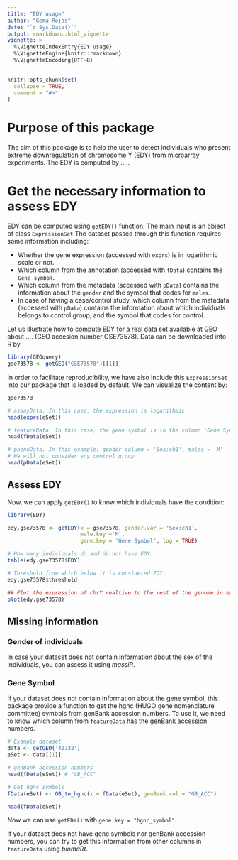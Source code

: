```yaml
---
title: "EDY usage"
author: "Gema Rojas"
date: "`r Sys.Date()`"
output: rmarkdown::html_vignette
vignette: >
  %\VignetteIndexEntry{EDY usage}
  %\VignetteEngine{knitr::rmarkdown}
  %\VignetteEncoding{UTF-8}
---
```


```r
knitr::opts_chunk$set(
  collapse = TRUE,
  comment = "#>"
)
```

# Purpose of this package

The aim of this package is to help the user to detect individuals who present extreme downregulation of chromosome Y (EDY) from microarray experiments. The EDY is computed by .....

# Get the necessary information to assess EDY

EDY can be computed using `getEDY()` function. The main input is an object of class `ExpressionSet` The dataset passed through this function requires some information including:

- Whether the gene expression (accessed with `exprs`) is in logarithmic scale or not. 
- Which column from the annotation (accessed with `fData`) contains the `Gene symbol`.
- Which column from the metadata (accessed with `pData`) contains the information about the `gender` and the symbol that codes for `males`.
- In case of having a case/control study, which column from the metadata (accessed with `pData`) contains the information about which individuals belongs to control group, and the symbol that codes for control. 

Let us illustrate how to compute EDY for a real data set available at GEO about .... (GEO accesion number GSE73578). Data can be downloaded into R by

```r
library(GEOquery)
gse73578 <- getGEO("GSE73578")[[1]]
```

In order to facilitate reproducibility, we have also include this `ExpressionSet` into our package that is loaded by default. We can visualize the content by:

```r
gse73578
```



```r
# assayData. In this case, the expression is logarithmic
head(exprs(eSet))

# featureData. In this case, the gene symbol is in the column 'Gene Symbol'
head(fData(eSet))

# phenoData. In this example: gender column = 'Sex:ch1', males = 'M'
# We will not consider any control group
head(pData(eSet))
```

## Assess EDY

Now, we can apply `getEDY()` to know which individuals have the condition:

```r
library(EDY)

edy.gse73578 <- getEDY(x = gse73578, gender.var = 'Sex:ch1',
                       male.key ='M', 
                       gene.key = 'Gene Symbol', log = TRUE)

# How many individuals do and do not have EDY:
table(edy.gse73578$EDY)

# Threshold from which below it is considered EDY:
edy.gse73578$threshold

## Plot the expression of chrY realtive to the rest of the genome in each individual:
plot(edy.gse73578)
```

## Missing information

### Gender of individuals

In case your dataset does not contain information about the sex of the individuals, you can assess it using *massiR*.

### Gene Symbol

If your dataset does not contain information about the gene symbol, this package provide a function to get the hgnc (HUGO gene nomenclature committee) symbols from genBank accession numbers. To use it, we need to know which column from `featureData` has the genBank accession numbers.

```r
# Example dataset 
data <- getGEO('40732')
eSet <- data[[1]]

# genBank accession numbers 
head(fData(eSet)) # "GB_ACC" 

# Get hgnc symbols
fData(eSet) <- GB_to_hgnc(x = fData(eSet), genBank.col = "GB_ACC")

head(fData(eSet))
```

Now we can use `getEDY()` with `gene.key = "hgnc_symbol"`.

If your dataset does not have gene symbols nor genBank accession numbers, you can try to get this information from other columns in `featureData` using *biomaRt*.

[massiR]: https://bioconductor.org/packages/release/bioc/html/massiR.html
[biomaRt]: https://bioconductor.org/packages/release/bioc/html/biomaRt.html

